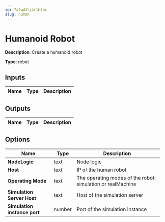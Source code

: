 ```yaml
---
id: 7atqd3tjbr1h3ac
slug: human
---
```


# Humanoid Robot

**Description**: Create a humanoid robot

**Type**: robot

## Inputs

| Name | Type | Description |
| --- | --- | --- |
## Outputs

| Name | Type | Description |
| --- | --- | --- |
## Options

| Name | Type | Description |
| --- | --- | --- |
| **NodeLogic** | text | Node logic |
| **Host** | text | IP of the human robot |
| **Operating Mode** | text | The operating modes of the robot: simulation or realMachine |
| **Simulation Server Host** | text | Host of the simulation server |
| **Simulation instance port** | number | Port of the simulation instance |
